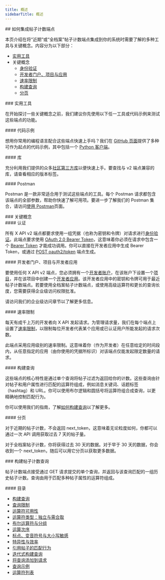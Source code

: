 ```yaml
---
title: 概述
sidebarTitle: 概述
---
```


<div id="how-to-integrate-with-the-posts-counts-endpoints">
  ## 如何集成帖子计数端点
</div>

本页介绍在将“近期”或“全档案”帖子计数端点集成到你的系统时需要了解的多种工具与关键概念。内容分为以下部分：

- [实用工具](#helpful-tools)
- 关键概念
  - [身份验证](#authentication)
  - [开发者门户、项目与应用](#developer-portal)
  - [速率限制](#rate-limits)
  - [构建查询](#queries)
  - [分页](#pagination)

<div id="helpful-tools">
  ### 实用工具
</div>

在开始探讨一些关键概念之前，我们建议你先使用以下任一工具或代码示例来测试这些端点的功能。

<div id="code-samples">
  #### 代码示例
</div>

想用你常用的编程语言配合这些端点快速上手吗？我们在 [GitHub 页面](https://github.com/xdevplatform/Twitter-API-v2-sample-code)提供了多种可作为起点的代码示例，其中包括一个 [Python 客户端](https://github.com/xdevplatform/search-tweets-python)。

<div id="libraries">
  #### 库
</div>

充分利用我们提供的众多[社区第三方库](/zh/x-api/tools-and-libraries/overview)以便快速上手。要查找与 v2 端点兼容的库，请查看相应的版本标签。

<div id="postman">
  #### Postman
</div>

Postman 是一款非常适合用于测试这些端点的工具。每个 Postman 请求都包含该端点的全部参数，帮助你快速了解可用项。要进一步了解我们的 Postman 集合，请访问[使用 Postman](/zh/tutorials/postman-getting-started)页面。
 

<div id="key-concepts">
  ### 关键概念
</div>

<div id="authentication">
  #### 认证
</div>

所有 X API v2 端点都要求使用一组凭据（也称为密钥和令牌）对请求进行[身份验证](/zh/resources/fundamentals/authentication)。此端点要求使用 [OAuth 2.0 Bearer Token](/zh/resources/fundamentals/authentication#oauth-2-0)，这意味着你必须在请求中包含一个 [Bearer Token](/zh/resources/fundamentals/authentication#bearer-token-also-known-as-app-only) 才能成功调用。你可以直接在开发者应用中生成 Bearer Token，或通过 [POST oauth2/token](/zh/resources/fundamentals/authentication#post-oauth2-token) 端点生成。

<div id="developer-portal-projects-and-developer-apps">
  #### 开发者门户、项目与开发者应用
</div>

要使用任何 X API v2 端点，您必须拥有一个[开发者账户](/zh/resources/fundamentals/developer-portal)，在该账户下设置一个[项目](/zh/resources/fundamentals/projects)，并在该项目中创建一个[开发者应用](/zh/resources/fundamentals/developer-apps)。该开发者应用中的密钥和令牌可用于最近帖子计数端点。若要使用全档案帖子计数端点，或使用高级运算符和更长的查询长度，您需要获得企业级访问权限批准。

请访问我们的企业级访问章节以了解更多信息。

<div id="rate-limits">
  #### 速率限制
</div>

每天有成千上万的开发者向 X API 发起请求。为管理请求量，我们在每个端点上设置了[速率限制](/zh/x-api/fundamentals/rate-limits)，以限制每位开发者代表某个应用或已认证用户所能发起的请求次数。

此端点采用应用级别的速率限制。这意味着你（作为开发者）在任意给定的时间段内，从任意指定的应用（由你使用的凭据所标识）对该端点仅能发起限定数量的请求。 

<div id="building-queries">
  #### 构建查询
</div>

这些端点的核心特性是通过单个查询将帖子过滤为返回给你的计数。这些查询由针对帖子和用户属性进行匹配的运算符组成，例如消息关键词、话题标签（hashtag）和 URL。你可以使用布尔逻辑和圆括号将运算符组合成查询，以更精确地控制匹配行为。

你可以使用我们的指南，了解[如何构建查询](/zh/x-api/posts/counts/integrate/build-a-query)以了解更多。

<div id="pagination">
  #### 分页
</div>

对于近期的帖子计数，不会返回 next\_token，这意味着无论粒度如何，你都可以通过一次 API 调用获取过去 7 天的帖子量。

对于全档案帖子计数，你将获得过去 30 天的数据。对于早于 30 天的数据，你会收到一个 next\_token，随后可以用它分页以获取更多数据。 

<div id="building-queries-for-post-counts">
  ### 构建帖子计数查询
</div>

帖子计数端点接受通过 GET 请求提交的单个查询，并返回与该查询匹配的一组历史帖子计数。查询由用于匹配多种帖子属性的运算符组成。 

<div id="table-of-contents">
  #### 目录
</div>

- [构建查询](#build)
- [查询限制](#limits)
- [运算符可用性](#availability)
- [运算符类型：独立与需合取](#types)
- [布尔运算符与分组](#boolean)
- [运算次序](#order-of-operations)
- [标点、变音符号与大小写敏感](#punctuation)
- [特异性与效率](#specificity)
- [引用帖子的匹配行为](#quote-tweets)
- [迭代式构建查询](#iterative)
- [将查询添加到请求](#adding-a-query)
- [查询示例](#examples)
- [运算符列表](#list)